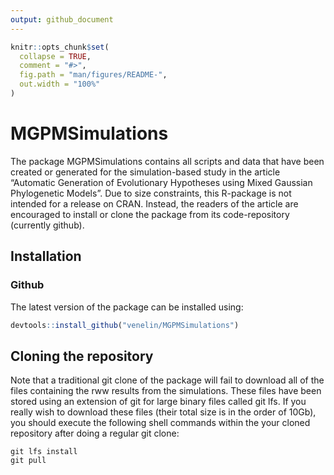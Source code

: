 ```yaml
---
output: github_document
---
```


<!-- README.md is generated from README.Rmd. Please edit that file -->

```r
knitr::opts_chunk$set(
  collapse = TRUE,
  comment = "#>",
  fig.path = "man/figures/README-",
  out.width = "100%"
)
```
# MGPMSimulations

The package MGPMSimulations contains all scripts and data that have been created or generated for the simulation-based study in the article "Automatic Generation of Evolutionary Hypotheses using Mixed Gaussian Phylogenetic Models". Due to size constraints, this R-package is not intended for a release on CRAN. Instead, the readers of the article are encouraged to install or clone the package from its code-repository (currently github). 

## Installation

### Github
The latest version of the package can be installed using:
```r
devtools::install_github("venelin/MGPMSimulations")
```

## Cloning the repository

Note that a traditional git clone of the package will fail to download all of 
the files containing the rww results from the simulations. These files have been
stored using an extension of git for large binary files called git lfs. If you
really wish to download these files (their total size is in the order of 10Gb), 
you should execute the following shell commands within the your cloned 
repository after doing a regular git clone:

```shell
git lfs install
git pull
```
